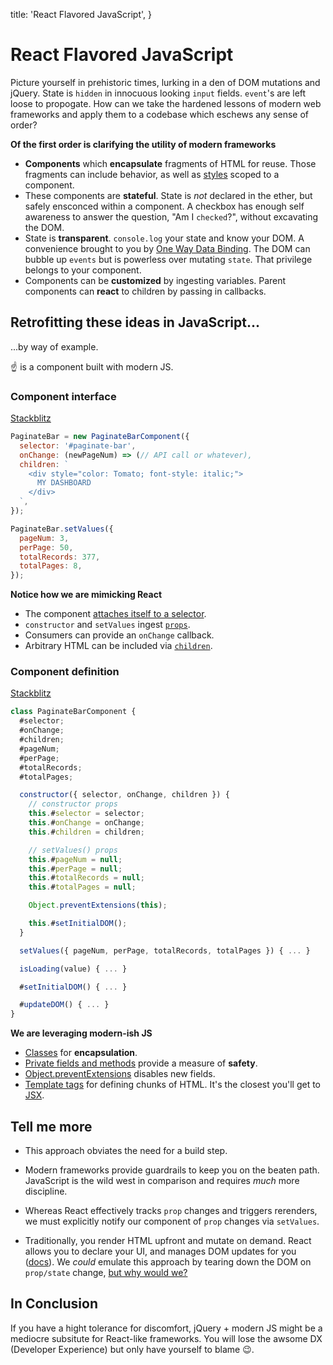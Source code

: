 
  title: 'React Flavored JavaScript',
}

# React Flavored JavaScript

<Aside pTags={
  [
    `The goal is to demonstrate how to create stateful + reusable components with JS/jQuery. I'm picking on React because that's what I know best.`,
  ]} />

Picture yourself in prehistoric times, lurking in a den of DOM mutations and jQuery. State is `hidden` in innocuous looking `input` fields. `event`'s are left loose to propogate. How can we take the hardened lessons of modern web frameworks and apply them to a codebase which eschews any sense of order?

**Of the first order is clarifying the utility of modern frameworks**

- **Components** which **encapsulate** fragments of HTML for reuse. Those fragments can include behavior, as well as [styles](https://github.com/css-modules/css-modules) scoped to a component.
- These components are **stateful**. State is _not_ declared in the ether, but safely ensconced within a component. A checkbox has enough self awareness to answer the question, "Am I `checked`?", without excavating the DOM.
- State is **transparent**. `console.log` your state and know your DOM. A convenience brought to you by [One Way Data Binding](https://stackoverflow.com/questions/34519889/can-anyone-explain-the-difference-between-reacts-one-way-data-binding-and-angula). The DOM can bubble up `events` but is powerless over mutating `state`. That privilege belongs to your component.
- Components can be **customized** by ingesting variables. Parent components can **react** to children by passing in callbacks.

## Retrofitting these ideas in JavaScript...

...by way of example.

<PaginatorWrapper />

☝️ is a component built with modern JS.

### Component interface

[Stackblitz](https://stackblitz.com/edit/jquery-2mfqsw?file=index.js)

```js
PaginateBar = new PaginateBarComponent({
  selector: '#paginate-bar',
  onChange: (newPageNum) => (// API call or whatever),
  children: `
    <div style="color: Tomato; font-style: italic;">
      MY DASHBOARD
    </div>
  `,
});

PaginateBar.setValues({
  pageNum: 3,
  perPage: 50,
  totalRecords: 377,
  totalPages: 8,
});
```

**Notice how we are mimicking React**
- The component [attaches itself to a selector](https://reactjs.org/docs/rendering-elements.html#rendering-an-element-into-the-dom).
- `constructor` and `setValues` ingest [`props`](https://reactjs.org/docs/components-and-props.html).
- Consumers can provide an `onChange` callback.
- Arbitrary HTML can be included via [`children`](https://reactjs.org/docs/composition-vs-inheritance.html#containment).

### Component definition

[Stackblitz](https://stackblitz.com/edit/jquery-2mfqsw?file=paginate_bar/index.js)

```js
class PaginateBarComponent {
  #selector;
  #onChange;
  #children;
  #pageNum;
  #perPage;
  #totalRecords;
  #totalPages;

  constructor({ selector, onChange, children }) {
    // constructor props
    this.#selector = selector;
    this.#onChange = onChange;
    this.#children = children;

    // setValues() props
    this.#pageNum = null;
    this.#perPage = null;
    this.#totalRecords = null;
    this.#totalPages = null;

    Object.preventExtensions(this);

    this.#setInitialDOM();
  }

  setValues({ pageNum, perPage, totalRecords, totalPages }) { ... }

  isLoading(value) { ... }

  #setInitialDOM() { ... }

  #updateDOM() { ... }
}
```
**We are leveraging modern-ish JS**
- [Classes](https://developer.mozilla.org/en-US/docs/Web/JavaScript/Reference/Classes) for **encapsulation**.
-  [Private fields and methods](https://developer.mozilla.org/en-US/docs/Web/JavaScript/Reference/Classes/Private_class_fields) provide a measure of **safety**.
- [Object.preventExtensions](https://developer.mozilla.org/en-US/docs/Web/JavaScript/Reference/Global_Objects/Object/preventExtensions) disables new fields.
- [Template tags](https://developer.mozilla.org/en-US/docs/Web/JavaScript/Reference/Template_literals) for defining chunks of HTML. It's the closest you'll get to [JSX](https://reactjs.org/docs/introducing-jsx.html).

## Tell me more

- This approach obviates the need for a build step.

- Modern frameworks provide guardrails to keep you on the beaten path. JavaScript is the wild west in comparison and requires *much* more discipline.

- Whereas React effectively tracks `prop` changes and triggers rerenders, we must explicitly notify our component of `prop` changes via `setValues`.

- Traditionally, you render HTML upfront and mutate on demand. React allows you to declare your UI, and manages DOM updates for you ([docs](https://reactjs.org/docs/faq-internals.html)). We _could_ emulate this approach by tearing down the DOM on `prop/state` change, [but why would we?](https://svelte.dev/blog/virtual-dom-is-pure-overhead)

## In Conclusion

If you have a hight tolerance for discomfort, jQuery + modern JS might be a mediocre subsitute for React-like frameworks. You will lose the awsome DX (Developer Experience) but only have yourself to blame 😉.

<CodeEmbed path='https://stackblitz.com/edit/jquery-2mfqsw?embed=1&file=index.js' />
